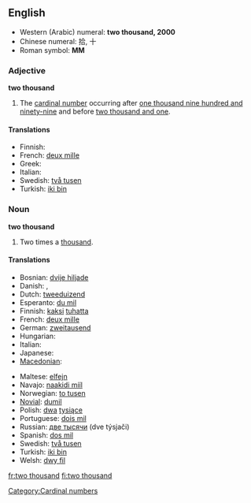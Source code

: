 ==English==

* Western (Arabic) numeral: '''two thousand, 2000'''
* Chinese numeral: 拾, 十
* Roman symbol: '''MM'''

===Adjective===
'''two thousand'''

# The [[cardinal number]] occurring after [[one thousand nine hundred and ninety-nine]] and before [[two thousand and one]].

====Translations====
* Finnish: {{t+|fi|kaksituhatta}}
* French: [[deux mille]]
* Greek: {{t|el|δύο χιλιάδες|sc=Grek}}
* Italian: {{t+|it|duemila}}
* Swedish: [[två tusen]]
* Turkish: [[iki bin]]

===Noun===
'''two thousand'''

# Two times a [[thousand]].

====Translations====
{{trans-top|two times a thousand}}
* Bosnian: [[dvije hiljade]] {{f}}
* Danish: {{t|da|to tusind|n}},  {{t|da|to tusinde|n}}
* Dutch: [[tweeduizend]] {{f}}
* Esperanto: [[du mil]]
* Finnish: [[kaksi]] [[tuhat|tuhatta]]
* French: [[deux mille]]
* German: [[zweitausend]] {{f}}
* Hungarian: {{t+|hu|kétezer}}
* Italian: {{t+|it|duemila|m}}
* Japanese: {{t|ja|二千|tr=nisen|sc=Jpan}}
* [[Macedonian]]: {{t|mk|две илјади|tr=dve íljadi|xs=Macedonian}}
{{trans-mid}}
* Maltese: [[elfejn]]
* Navajo: [[naakidi mííl]]
* Norwegian: [[to tusen]]
* [[Novial]]: [[dumil]]
* Polish: [[dwa]] [[tysiące]]
* Portuguese: [[dois mil]] {{m}}
* Russian: [[две тысячи]] (dve týsjači) {{f}}
* Spanish: [[dos mil]] {{m}}
* Swedish: [[två tusen]]
* Turkish: [[iki bin]]
* Welsh: [[dwy fil]]
{{trans-bottom}}

[[Category:Cardinal numbers]]

[[fr:two thousand]]
[[fi:two thousand]]